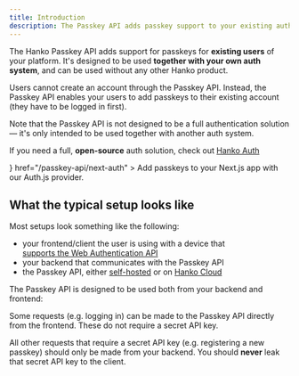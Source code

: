 ```yaml
---
title: Introduction
description: The Passkey API adds passkey support to your existing auth system.
---
```


The Hanko Passkey API adds support for passkeys for **existing users** of your platform. It's designed to be used **together with your own auth system**, and can be used without any other Hanko product.

Users cannot create an account through the Passkey API. Instead, the Passkey API enables your users to add passkeys to their existing account (they have to be logged in first).

<Tip>
Note that the Passkey API is not designed to be a full authentication solution — it's only intended to be used together with another auth system.

If you need a full, **open-source** auth solution, check out [Hanko Auth](/introduction)

</Tip>

<CardGroup cols={2}>
  <Card
    title="Next.js with Auth.js"
    icon={
      <svg
        xmlns="http://www.w3.org/2000/svg"
        className="icon icon-tabler icon-tabler-brand-nextjs"
        width="30"
        height="30"
        viewBox="0 0 30 30"
        strokeWidth="2"
        stroke="currentColor"
        fill="none"
        strokeLinecap="round"
        strokeLinejoin="round"
      >
        <path stroke="none" d="M0 0h24v24H0z" fill="none"></path>
        <path d="M9 15v-6l7.745 10.65a9 9 0 1 1 2.255 -1.993"></path>
        <path d="M15 12v-3"></path>
      </svg>
    }
    href="/passkey-api/next-auth"
  >
    Add passkeys to your Next.js app with our Auth.js provider.
  </Card>
</CardGroup>

## What the typical setup looks like

Most setups look something like the following:

- your frontend/client the user is using with a device that  
  [supports the Web Authentication API](https://caniuse.com/webauthn)
- your backend that communicates with the Passkey API
- the Passkey API, either [self-hosted](https://github.com/teamhanko/passkey-server) or on [Hanko Cloud](https://www.hanko.io/features/hanko-passkey-api)

The Passkey API is designed to be used both from your backend and frontend:

Some requests (e.g. logging in) can be made to the Passkey API directly from the frontend.
These do not require a secret API key.

All other requests that require a secret API key (e.g. registering a new passkey) should only be made from your backend. You should **never** leak that secret API key to the client.
